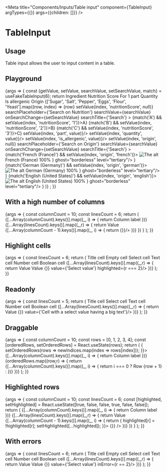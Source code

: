
<Meta
  title="Components/Inputs/Table input"
  component={TableInput}
  argTypes={{}}
  args={{children: []}}
/>

# TableInput

## Usage

Table input allows the user to input content in a table.

## Playground

<Canvas>
  <Story name="Standard">
    {args => {
      const {getValue, setValue, searchValue, setSearchValue, match} = useFakeTableInput(6);
      return <TableInput {...args}>
        <TableInput.Header>
          <TableInput.HeaderCell>Ingredient</TableInput.HeaderCell>
          <TableInput.HeaderCell>Nutrition Score</TableInput.HeaderCell>
          <TableInput.HeaderCell>For 1 part</TableInput.HeaderCell>
          <TableInput.HeaderCell>Quantity</TableInput.HeaderCell>
          <TableInput.HeaderCell>Is allergenic</TableInput.HeaderCell>
          <TableInput.HeaderCell>Origin</TableInput.HeaderCell>
        </TableInput.Header>
        <TableInput.Body>
          {['Sugar', 'Salt', 'Pepper', 'Eggs', 'Flour', 'Yeast'].map((row, index) => <TableInput.Row key={row}>
            <TableInput.Cell><TableInput.CellContent rowTitle={true}>{row}</TableInput.CellContent></TableInput.Cell>
            <TableInput.Cell>
              <TableInput.Select
                clearLabel="Remove"
                openDropdownLabel="Open"
                value={{'1': 'A', '2': 'B', '3': 'C'}[getValue(index, 'nutritionScore')]}
                onClear={() => setValue(index, 'nutritionScore', null)}
                searchPlaceholder={'Search on Nutrition'}
                searchValue={searchValue}
                onSearchChange={setSearchValue}
                searchTitle={'Search'}
              >
                {match('A') && <Dropdown.Item onClick={() => setValue(index, 'nutritionScore', '1')}>A</Dropdown.Item>}
                {match('B') && <Dropdown.Item onClick={() => setValue(index, 'nutritionScore', '2')}>B</Dropdown.Item>}
                {match('C') && <Dropdown.Item onClick={() => setValue(index, 'nutritionScore', '3')}>C</Dropdown.Item>}
              </TableInput.Select>
            </TableInput.Cell>
            <TableInput.Cell><TableInput.Text value={getValue(index, 'part')} onChange={(value) => setValue(index, 'part', value)}/></TableInput.Cell>
            <TableInput.Cell><TableInput.Number value={getValue(index, 'quantity')} onChange={(value) => setValue(index, 'quantity', value)}/></TableInput.Cell>
            <TableInput.Cell><TableInput.Boolean yesLabel="Yes" noLabel="No" value={getValue(index, 'is_allergenic')} onChange={(value) => setValue(index, 'is_allergenic', value)}/></TableInput.Cell>
            <TableInput.Cell>
              <TableInput.Select
                clearLabel="Remove"
                openDropdownLabel="Open"
                value={{'french': 'French (France)', 'german': 'German (Germany)', 'english': 'English (United States)'}[getValue(index, 'origin')]}
                onClear={() => setValue(index, 'origin', null)}
                searchPlaceholder={'Search on Origin'}
                searchValue={searchValue}
                onSearchChange={setSearchValue}
                searchTitle={'Search'}
              >
                {match('French (France)') && <Dropdown.Item onClick={() => setValue(index, 'origin', 'french')}>
                  <Image src="https://picsum.photos/seed/akeneo/200/140" alt="The alt" />
                  <Dropdown.Surtitle label="France">
                    French (France)
                  </Dropdown.Surtitle>
                  <Badge>100%</Badge>
                  <IconButton icon={<LinkIcon/>} ghost="borderless" level="tertiary"/>
                </Dropdown.Item>
                }
                {match('German (Germany)') && <Dropdown.Item onClick={() => setValue(index, 'origin', 'german')}>
                  <Image src="https://picsum.photos/seed/akenep/200/140" alt="The alt" />
                  <Dropdown.Surtitle label="Germany">
                    German (Germany)
                  </Dropdown.Surtitle>
                  <Badge>100%</Badge>
                  <IconButton icon={<LinkIcon/>} ghost="borderless" level="tertiary"/>
                </Dropdown.Item>
                }
                {match('English (United States)') && <Dropdown.Item onClick={() => setValue(index, 'origin', 'english')}>
                  <Image src="https://picsum.photos/seed/akener/200/140" alt="The alt" />
                  <Dropdown.Surtitle label="English">
                    English (United States)
                  </Dropdown.Surtitle>
                  <Badge>100%</Badge>
                  <IconButton icon={<LinkIcon/>} ghost="borderless" level="tertiary"/>
                </Dropdown.Item>
                }
              </TableInput.Select>
            </TableInput.Cell>
          </TableInput.Row>
        )}
        </TableInput.Body>
      </TableInput>;
    }}
  </Story>
</Canvas>

<ArgsTable story="Standard" />

## With a high number of columns

<Canvas>
  <Story name="With a high number of tags">
    {args => {
      const columnCount = 10;
      const linesCount = 6;
      return (
        <TableInput {...args}>
          <TableInput.Header>
            {[...Array(columnCount).keys()].map((_, i) => {
              return <TableInput.HeaderCell key={i}>Column label</TableInput.HeaderCell>
            })}
          </TableInput.Header>
          <TableInput.Body>
            {[...Array(linesCount).keys()].map((_,r) => {
              return <TableInput.Row key={r}>
                <TableInput.Cell><TableInput.CellContent rowTitle={true}>Value</TableInput.CellContent></TableInput.Cell>
                {[...Array(columnCount - 1).keys()].map((_, i) => {
                  return <TableInput.Cell key={i}><TableInput.Text value={'Value'} onChange={() => {}}/></TableInput.Cell>
                })}
              </TableInput.Row>
              })
            }
          </TableInput.Body>
        </TableInput>
      );
    }}
  </Story>
</Canvas>

## Highlight cells

<Canvas>
  <Story name="Highlight cells">
    {args => {
      const linesCount = 6;
      return (
        <TableInput {...args}>
          <TableInput.Header>
            <TableInput.HeaderCell>Title cell</TableInput.HeaderCell>
            <TableInput.HeaderCell>Empty cell</TableInput.HeaderCell>
            <TableInput.HeaderCell>Select cell</TableInput.HeaderCell>
            <TableInput.HeaderCell>Text cell</TableInput.HeaderCell>
            <TableInput.HeaderCell>Number cell</TableInput.HeaderCell>
            <TableInput.HeaderCell>Boolean cell</TableInput.HeaderCell>
          </TableInput.Header>
          <TableInput.Body>
            {[...Array(linesCount).keys()].map((_,r) => {
              return <TableInput.Row key={r}>
                <TableInput.Cell><TableInput.CellContent rowTitle={true} highlighted={r === 0}>Value</TableInput.CellContent></TableInput.Cell>
                <TableInput.Cell><TableInput.CellContent highlighted={r === 1}>Value</TableInput.CellContent></TableInput.Cell>
                <TableInput.Cell><TableInput.Select onSearchChange={() => {}} value={'Select value'} highlighted={r === 2}/></TableInput.Cell>
                <TableInput.Cell><TableInput.Text value={'Text value'} highlighted={r === 3}/></TableInput.Cell>
                <TableInput.Cell><TableInput.Number value={42} highlighted={r === 4}/></TableInput.Cell>
                <TableInput.Cell><TableInput.Boolean value={true} yesLabel={"Yes"} noLabel={"No"} highlighted={r === 5}/></TableInput.Cell>
              </TableInput.Row>
            })}
          </TableInput.Body>
        </TableInput>
      );
    }}
  </Story>
</Canvas>

## Readonly

<Canvas>
  <Story name="Readonly">
    {args => {
      const linesCount = 5;
      return (
        <TableInput {...args} readOnly={true}>
          <TableInput.Header>
            <TableInput.HeaderCell>Title cell</TableInput.HeaderCell>
            <TableInput.HeaderCell>Select cell</TableInput.HeaderCell>
            <TableInput.HeaderCell>Text cell</TableInput.HeaderCell>
            <TableInput.HeaderCell>Number cell</TableInput.HeaderCell>
            <TableInput.HeaderCell>Boolean cell</TableInput.HeaderCell>
          </TableInput.Header>
          <TableInput.Body>
            {[...Array(linesCount).keys()].map((_,r) => {
              return <TableInput.Row key={r}>
                <TableInput.Cell><TableInput.CellContent rowTitle={true}>Value</TableInput.CellContent></TableInput.Cell>
                <TableInput.Cell><TableInput.Select onSearchChange={() => {}} value={'Cell with a select value having a big text'}/></TableInput.Cell>
                <TableInput.Cell><TableInput.Text value={'Cell with a text value having a big text'}/></TableInput.Cell>
                <TableInput.Cell><TableInput.Number value={Math.pow(4212345967, r)}/></TableInput.Cell>
                <TableInput.Cell><TableInput.Boolean value={true} yesLabel={"Yes"} noLabel={"No"}/></TableInput.Cell>
              </TableInput.Row>
            })}
          </TableInput.Body>
        </TableInput>
      );
    }}
  </Story>
</Canvas>

## Draggable

<Canvas>
  <Story name="Draggable">
    {args => {
      const columnCount = 10;
      const rows = [0, 1, 2, 3, 4];
      const [orderedRows, setOrderedRows] = React.useState(rows);
      return (
        <TableInput {...args} isDragAndDroppable={true} onReorder={newIndices => {
          setOrderedRows(rows => newIndices.map(index => rows[index]));
        }}>
          <TableInput.Header>
            {[...Array(columnCount).keys()].map((_, i) => {
              return <TableInput.HeaderCell key={i}>Column label</TableInput.HeaderCell>
            })}
          </TableInput.Header>
          <TableInput.Body>
            {orderedRows.map((row,r) => {
              return <TableInput.Row key={r}>
                {[...Array(columnCount).keys()].map((_, i) => {
                  return i === 0 ? <TableInput.Cell key={i}><TableInput.CellContent rowTitle={true}>Row {row + 1}</TableInput.CellContent></TableInput.Cell> :
                    <TableInput.Cell key={i}>
                      <TableInput.Text value={'A value'}></TableInput.Text>
                    </TableInput.Cell>
                })}
              </TableInput.Row>
            })}
          </TableInput.Body>
        </TableInput>
      );
    }}
  </Story>
</Canvas>

## Highlighted rows

<Canvas>
  <Story name="Highlighted rows">
    {args => {
      const columnCount = 10;
      const linesCount = 6;
      const [highlighted, setHighlighted] = React.useState([true, false, false, true, false, false]);
      return (
        <TableInput {...args}>
          <TableInput.Header>
            {[...Array(columnCount).keys()].map((_, i) => {
              return <TableInput.HeaderCell key={i}>Column label</TableInput.HeaderCell>
            })}
          </TableInput.Header>
          <TableInput.Body>
            {[...Array(linesCount).keys()].map((_,r) => {
              return <TableInput.Row key={r} highlighted={highlighted[r]}>
                <TableInput.Cell><TableInput.CellContent rowTitle={true}>Value</TableInput.CellContent></TableInput.Cell>
                {[...Array(columnCount - 1).keys()].map((_, i) => {
                  return <TableInput.Cell key={i} onClick={() => {
                    highlighted[r] = !highlighted[r];
                    setHighlighted([...highlighted]);
                  }}>
                    <TableInput.Text value={'Value'} onChange={() => {}} />
                  </TableInput.Cell>
                })}
              </TableInput.Row>
            })
            }
          </TableInput.Body>
        </TableInput>
      );
    }}
  </Story>
</Canvas>

## With errors

<Canvas>
  <Story name="With errors">
    {args => {
      const linesCount = 6;
      return (
        <TableInput {...args}>
          <TableInput.Header>
            <TableInput.HeaderCell>Title cell</TableInput.HeaderCell>
            <TableInput.HeaderCell>Empty cell</TableInput.HeaderCell>
            <TableInput.HeaderCell>Select cell</TableInput.HeaderCell>
            <TableInput.HeaderCell>Text cell</TableInput.HeaderCell>
            <TableInput.HeaderCell>Number cell</TableInput.HeaderCell>
            <TableInput.HeaderCell>Boolean cell</TableInput.HeaderCell>
          </TableInput.Header>
          <TableInput.Body>
            {[...Array(linesCount).keys()].map((_,r) => {
              return <TableInput.Row key={r}>
                <TableInput.Cell><TableInput.CellContent inError={r == 0} rowTitle={true}>Value</TableInput.CellContent></TableInput.Cell>
                <TableInput.Cell><TableInput.CellContent inError={r == 1}>Value</TableInput.CellContent></TableInput.Cell>
                <TableInput.Cell><TableInput.Select onSearchChange={() => {}} value={'Select value'} inError={r == 2}/></TableInput.Cell>
                <TableInput.Cell><TableInput.Text value={'Text value'} inError={r == 3}/></TableInput.Cell>
                <TableInput.Cell><TableInput.Number value={42} inError={r == 4}/></TableInput.Cell>
                <TableInput.Cell><TableInput.Boolean value={true} yesLabel={"Yes"} noLabel={"No"} inError={r == 5}/></TableInput.Cell>
              </TableInput.Row>
            })}
          </TableInput.Body>
        </TableInput>
      );
    }}
  </Story>
</Canvas>
